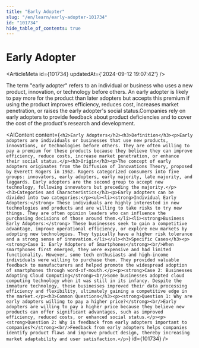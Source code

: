 ```yaml
---
title: "Early Adopter"
slug: "/en/learn/early-adopter-101734"
id: "101734"
hide_table_of_contents: true
---
```



# Early Adopter

<ArticleMeta id={101734} updatedAt={'2024-09-12 19:07:42'} />
<div className='border-solid border-b border-t-0 my-4 border-[var(--ifm-color-gray-300)]' />

The term "early adopter" refers to an individual or business who uses a new product, innovation, or technology before others. An early adopter is likely to pay more for the product than later adopters but accepts this premium if using the product improves efficiency, reduces cost, increases market penetration, or raises the early adopter's social status.Companies rely on early adopters to provide feedback about product deficiencies and to cover the cost of the product's research and development.

<AIContent content={`<h2>Early Adopters</h2><h3>Definition</h3><p>Early adopters are individuals or businesses that use new products, innovations, or technologies before others. They are often willing to pay a premium for these products because they believe they can improve efficiency, reduce costs, increase market penetration, or enhance their social status.</p><h3>Origin</h3><p>The concept of early adopters originates from the Diffusion of Innovations Theory, proposed by Everett Rogers in 1962. Rogers categorized consumers into five groups: innovators, early adopters, early majority, late majority, and laggards. Early adopters are the second group to accept new technology, following innovators but preceding the majority.</p><h3>Categories and Characteristics</h3><p>Early adopters can be divided into two categories:</p><ul><li><strong>Individual Early Adopters:</strong> These individuals are highly interested in new technologies and products and are willing to take risks to try new things. They are often opinion leaders who can influence the purchasing decisions of those around them.</li><li><strong>Business Early Adopters:</strong> These businesses seek to gain a competitive advantage, improve operational efficiency, or explore new markets by adopting new technologies. They typically have a higher risk tolerance and a strong sense of innovation.</li></ul><h3>Specific Cases</h3><p><strong>Case 1: Early Adopters of Smartphones</strong><br/>When smartphones first emerged, they were expensive and had limited functionality. However, some tech enthusiasts and high-income individuals were willing to purchase them. They provided valuable feedback to manufacturers and helped promote the widespread adoption of smartphones through word-of-mouth.</p><p><strong>Case 2: Businesses Adopting Cloud Computing</strong><br/>Some businesses adopted cloud computing technology when it was still in its infancy. Despite the immature technology, these businesses improved their data processing efficiency and flexibility, ultimately gaining a competitive edge in the market.</p><h3>Common Questions</h3><p><strong>Question 1: Why are early adopters willing to pay a higher price?</strong><br/>Early adopters are willing to pay a higher price because they believe new products can offer significant advantages, such as improved efficiency, reduced costs, or enhanced social status.</p><p><strong>Question 2: Why is feedback from early adopters important to companies?</strong><br/>Feedback from early adopters helps companies identify product flaws and improve product design, thereby increasing market adaptability and user satisfaction.</p>`} id={101734} />

